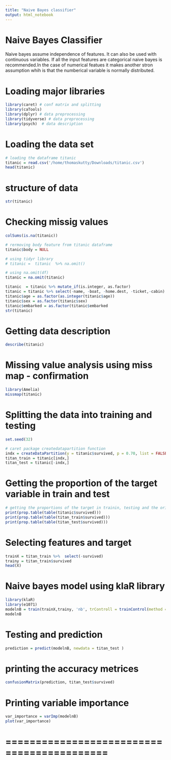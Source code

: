 ```yaml
---
title: "Naive Bayes classifier"
output: html_notebook
---
```

# Naive Bayes Classifier 
Naive bayes assume independence of features. It can also be used with continuous variables. If all the input features are categorical naive bayes is recommended.In the case of numerical featues it makes another stron assumption whih is that the numberical variable is normally distributed. 

# Loading major libraries 
```r
library(caret) # conf matrix and splitting 
library(caTools)
library(dplyr) # data preprocessing 
library(tidyverse) # data preprocessing 
library(psych)  # data description 

```

# Loading the data set 
```r
# loading the dataframe titanic
titanic = read.csv('/home/thomaskutty/Downloads/titanic.csv')
head(titanic)
```
# structure of data 
```r
str(titanic)
```
# Checking missig values 
```r
colSums(is.na(titanic))
```

```r
# rermoving body feature from titanic dataframe 
titanic$body = NULL

# using tidyr library 
# titanic =  titanic  %>% na.omit()

# using na.omit(df)
titanic = na.omit(titanic)

titanic  = titanic %>% mutate_if(is.integer, as.factor) 
titanic = titanic %>% select(-name, -boat, -home.dest, -ticket,-cabin)
titanic$age = as.factor(as.integer(titanic$age))
titanic$sex = as.factor(titanic$sex)
titanic$embarked = as.factor(titanic$embarked
str(titanic)
```
# Getting data description 
```r
describe(titanic)
```

# Missing value analysis using miss map - confirmation
```r
library(Amelia)
missmap(titanic)
```


# Splitting the data into training and testing 
```r
set.seed(32) 

# caret package createdatapartition function 
indx = createDataPartition(y = titanic$survived, p = 0.70, list = FALSE) 
titan_train = titanic[indx,] 
titan_test = titanic[-indx,] 
```

# Getting the proportion of the target variable in train and test
```r
# getting the proportions of the target in trainin, testing and the original data. 
print(prop.table(table(titanic$survived)))
print(prop.table(table(titan_train$survived)))
print(prop.table(table(titan_test$survived)))

```

# Selecting features and target 
```r
trainX = titan_train %>%  select(-survived)
trainy = titan_train$survived
head(X)
```

# Naive bayes model using klaR library 
```r
library(klaR)
library(e1071)
modelnB = train(trainX,trainy, 'nb', trControll = trainControl(method = 'cv', number = 10))
modelnB
```

# Testing and prediction 
```r
prediction = predict(modelnB, newdata = titan_test )
```

# printing the accuracy metrices 
```r
confusionMatrix(prediction, titan_test$survived)
```

# Printing variable importance  
```r
var_importance = varImp(modelnB)
plot(var_importance)
```
# ===========================================
